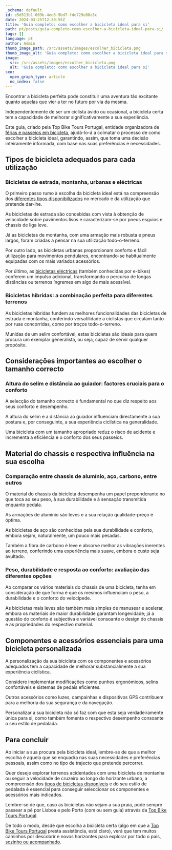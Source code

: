 ```yaml
---
_schema: default
id: e5d513b1-009b-4ed8-9bd7-fde729e80a5c
date: 2024-03-25T12:30:55Z
title: 'Guia completo: como escolher a bicicleta ideal para si'
path: pt/posts/guia-completo-como-escolher-a-bicicleta-ideal-para-si/
tags: []
language: pt
author: Admin
thumb_image_path: /src/assets/images/escolher_bicicleta.png
thumb_image_alt: 'Guia completo: como escolher a bicicleta ideal para si'
image:
  src: /src/assets/images/escolher_bicicleta.png
  alt: 'Guia completo: como escolher a bicicleta ideal para si'
seo:
  open_graph_type: article
  no_index: false
---
```

Encontrar a bicicleta perfeita pode constituir uma aventura tão excitante quanto
aquelas que vier a ter no futuro por via da mesma.

Independentemente de ser um ciclista ávido ou ocasional, a bicicleta certa tem a
capacidade de melhorar significativamente a sua experiência.

Este guia, criado pela Top Bike Tours Portugal, entidade organizadora de [férias e passeios em bicicleta](https://topbiketoursportugal.com/pt/), ajudá-lo-á a colmatar o processo de como escolher a bicicleta ideal, garantindo, assim, que toma uma decisão inteiramente informada, com base nas suas preferências e necessidades.

## Tipos de bicicleta adequados para cada utilização

### Bicicletas de estrada, montanha, urbanas e eléctricas

O primeiro passo rumo à escolha da bicicleta ideal está na compreensão dos
[diferentes tipos disponibilizados](https://topbiketoursportugal.com/pt/bicicletas/) no mercado e da utilização que pretende dar-lhe.

As bicicletas de estrada são concebidas com vista à obtenção de velocidade sobre
pavimentos lisos e caracterizam-se por pneus esguios e chassis de liga leve.

Já as bicicletas de montanha, com uma armação mais robusta e pneus largos, foram
criadas a pensar na sua utilização todo-o-terreno.

Por outro lado, as bicicletas urbanas proporcionam conforto e fácil utilização para movimentos pendulares, encontrando-se habitualmente equipadas com os mais
variados acessórios.

Por último, as [bicicletas eléctricas](https://topbiketoursportugal.com/pt/posts/bicicletas-electricas-como-e-que-estas-podem-ajuda-lo-nas-rotas-ciclisticas-mais-dificeis/) (também conhecidas por e-bikes) conferem um impulso adicional, transformando o percurso de longas distâncias ou terrenos íngremes em algo de mais acessível.

### Bicicletas híbridas: a combinação perfeita para diferentes terrenos

As bicicletas híbridas fundem as melhores funcionalidades das bicicletas de
estrada e montanha, conferindo versatilidade a ciclistas que circulam tanto por
ruas concorridas, como por troços todo-o-terreno.

Munidas de um selim confortável, estas bicicletas são ideais para quem procura
um exemplar generalista, ou seja, capaz de servir qualquer propósito.

## Considerações importantes ao escolher o tamanho correcto

### Altura do selim e distância ao guiador: factores cruciais para o conforto

A selecção do tamanho correcto é fundamental no que diz respeito aos seus
conforto e desempenho.

A altura do selim e a distância ao guiador influenciam directamente a sua
postura e, por conseguinte, a sua experiência ciclística na generalidade.

Uma bicicleta com um tamanho apropriado reduz o risco de acidente e incrementa a
eficiência e o conforto dos seus passeios.

## Material do chassis e respectiva influência na sua escolha

### Comparação entre chassis de alumínio, aço, carbono, entre outros

O material do chassis da bicicleta desempenha um papel preponderante no que toca
ao seu peso, à sua durabilidade e à sensação transmitida enquanto pedala.

As armações de alumínio são leves e a sua relação qualidade-preço é óptima.

As bicicletas de aço são conhecidas pela sua durabilidade e conforto, embora
sejam, naturalmente, um pouco mais pesadas.

Também a fibra de carbono é leve e absorve melhor as vibrações inerentes ao
terreno, conferindo uma experiência mais suave, embora o custo seja avultado.

### Peso, durabilidade e resposta ao conforto: avaliação das diferentes opções

Ao comparar os vários materiais do chassis de uma bicicleta, tenha em
consideração de que forma é que os mesmos influenciam o peso, a durabilidade e o
conforto do velocípede.

As bicicletas mais leves são também mais simples de manusear e acelerar, embora
os materiais de maior durabilidade garantam longevidade; já a questão do
conforto é subjectiva e variável consoante o design do chassis e as propriedades
do respectivo material.

## Componentes e acessórios essenciais para uma bicicleta personalizada

A personalização da sua bicicleta com os componentes e acessórios adequados tem
a capacidade de melhorar substancialmente a sua experiência ciclística.

Considere implementar modificações como punhos ergonómicos, selins confortáveis
e sistemas de pedais eficientes.

Outros acessórios como luzes, campainhas e dispositivos GPS contribuem para a
melhoria da sua segurança e da navegação.

Personalizar a sua bicicleta não só faz com que esta seja verdadeiramente única
para si, como também fomenta o respectivo desempenho consoante o seu estilo de
pedalada.

## Para concluir

Ao iniciar a sua procura pela bicicleta ideal, lembre-se de que a melhor escolha
é aquela que se enquadra nas suas necessidades e preferências pessoais, assim
como no tipo de trajecto que pretende percorrer.

Quer deseje explorar terrenos acidentados com uma bicicleta de montanha ou
seguir a velocidade de cruzeiro ao longo do horizonte urbano, a compreensão dos [tipos de bicicletas disponíveis](https://topbiketoursportugal.com/pt/bicicletas/) e do seu estilo de pedalada é essencial para conseguir seleccionar os
componentes e acessórios mais indicados.

Lembre-se de que, caso as bicicletas não sejam a sua praia, pode sempre passear
a pé por Lisboa e pelo Porto (com ou sem guia) através da [Top Bike Tours Portugal](https://topwalkingtoursportugal.com/pt/).

De todo o modo, desde que escolha a bicicleta certa (algo em que a [Top Bike Tours Portugal](https://topbiketoursportugal.com/pt/) presta assistência, está claro), verá que tem muitos caminhos por descobrir e novos horizontes para explorar por todo o país, [sozinho ou acompanhado](https://topbiketoursportugal.com/pt/blog/passeio-em-bicicleta-com-guia-em-portugal/).
